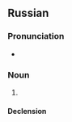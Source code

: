 ==Russian==

===Pronunciation===
* {{ru-IPA|браты́ня}}

===Noun===
{{ru-noun|браты́ня|f-in|браты́ни|браты́ни}}

# {{obsolete form of|братина|lang=ru}}

====Declension====
{{ru-noun-я-1|братын|браты́н}}